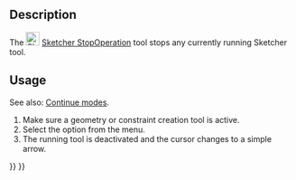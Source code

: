 <languages/>

{{Docnav
|[[Sketcher_RenderingOrder|Rendering Order]]
|[[Sketcher_CreatePoint|Point]]
|[[Sketcher_Workbench|Sketcher]]
|IconL=Sketcher_RenderingOrder.svg‎
|IconR=Sketcher_CreatePoint.svg
|IconC=Workbench_Sketcher.svg
}}

{{GuiCommand
|Name=Sketcher StopOperation
|MenuLocation=Sketch → Stop Operation
|Workbenches=[[Sketcher_Workbench|Sketcher]]
}}

==Description==

The [[Image:Sketcher_StopOperation.svg|24px]] [[Sketcher_StopOperation|Sketcher StopOperation]] tool stops any currently running Sketcher tool.

==Usage==

See also: [[Sketcher_Workbench#Continue_modes|Continue modes]].

# Make sure a geometry or constraint creation tool is active.
# Select the {{MenuCommand|Sketch → [[Image:Sketcher_StopOperation.svg|16px]] Stop Operation}} option from the menu.
# The running tool is deactivated and the cursor changes to a simple arrow.


{{Docnav
|[[Sketcher_RenderingOrder|Rendering Order]]
|[[Sketcher_CreatePoint|Point]]
|[[Sketcher_Workbench|Sketcher]]
|IconL=Sketcher_RenderingOrder.svg‎
|IconR=Sketcher_CreatePoint.svg
|IconC=Workbench_Sketcher.svg
}}

{{Sketcher_Tools_navi{{#translation:}}}}
{{Userdocnavi{{#translation:}}}}